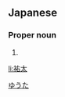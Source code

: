 ==Japanese==
{{ja-kanjitab|祐|太}}

===Proper noun===
{{ja-pos|proper|ゆうた}}

# {{given name|male|lang=ja|sort=ゆうた}}

[[Category:Japanese male given names|ゆうた]]

[[li:祐太]]